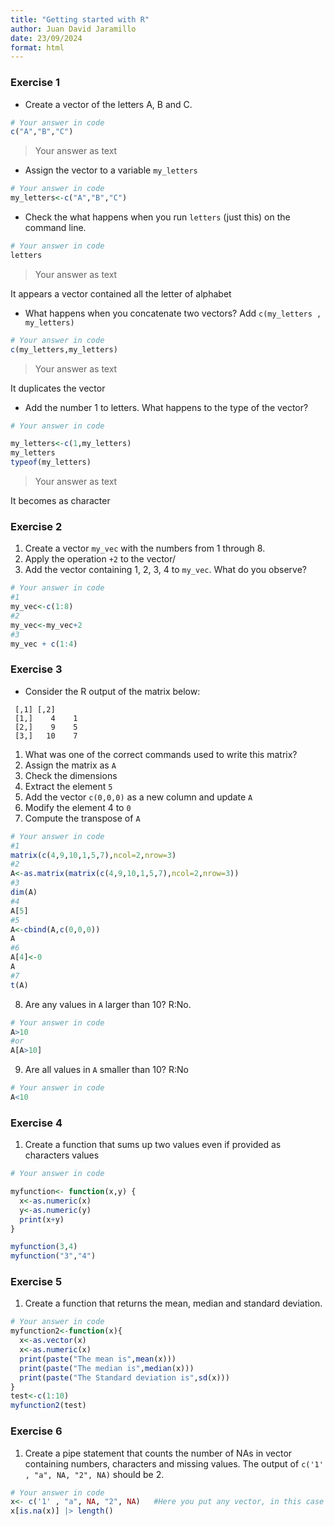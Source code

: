 ```yaml
---
title: "Getting started with R"
author: Juan David Jaramillo
date: 23/09/2024
format: html
---
```


### Exercise 1 {#sec-1}

* Create a vector of the letters A, B and C.

```r
# Your answer in code
c("A","B","C")
```
> Your answer as text



* Assign the vector to a variable `my_letters`
```r
# Your answer in code
my_letters<-c("A","B","C")
```


* Check the what happens when you run `letters` (just this) on the command line.
```r
# Your answer in code
letters
```

> Your answer as text

It appears a vector contained all the letter of alphabet

* What happens when you concatenate two vectors? Add `c(my_letters , my_letters)`
```r
# Your answer in code
c(my_letters,my_letters)

```

> Your answer as text

It duplicates the vector

* Add the number 1 to letters. What happens to the type of the vector?
```r
# Your answer in code

my_letters<-c(1,my_letters)
my_letters
typeof(my_letters)
```

> Your answer as text

It becomes as character

### Exercise 2


1. Create a vector `my_vec` with the numbers from 1 through 8.
2. Apply the operation `+2` to the vector/
3. Add the vector containing 1, 2, 3, 4 to `my_vec`. What do you observe?

```r
# Your answer in code
#1 
my_vec<-c(1:8)
#2
my_vec<-my_vec+2
#3
my_vec + c(1:4)

```



### Exercise 3

* Consider the R output of the matrix below:

```
 [,1] [,2]
 [1,]    4    1
 [2,]    9    5
 [3,]   10    7
```

1. What was one of the correct commands used to write this matrix?
2. Assign the matrix as `A`
3. Check the dimensions
4. Extract the element `5`
5. Add the vector `c(0,0,0)` as a new column and update `A`
6. Modify the element 4 to `0`
7. Compute the transpose of `A`

```r
# Your answer in code
#1
matrix(c(4,9,10,1,5,7),ncol=2,nrow=3)
#2
A<-as.matrix(matrix(c(4,9,10,1,5,7),ncol=2,nrow=3))
#3
dim(A)
#4
A[5]
#5
A<-cbind(A,c(0,0,0))
A
#6
A[4]<-0
A
#7
t(A)
```


8. Are any values in `A` larger than 10?  R:No. 
```r
# Your answer in code
A>10
#or
A[A>10]
```

9. Are all values in `A` smaller than 10? R:No
```r
# Your answer in code
A<10
```

### Exercise 4

1. Create a function that sums up two values even if provided as characters values

```r
# Your answer in code

myfunction<- function(x,y) {
  x<-as.numeric(x)
  y<-as.numeric(y)
  print(x+y)
}

myfunction(3,4)
myfunction("3","4")
```


### Exercise 5

1. Create a function that returns the mean, median and standard deviation.

```r
# Your answer in code
myfunction2<-function(x){
  x<-as.vector(x)
  x<-as.numeric(x)
  print(paste("The mean is",mean(x)))
  print(paste("The median is",median(x)))
  print(paste("The Standard deviation is",sd(x)))
}
test<-c(1:10)
myfunction2(test)
```


### Exercise 6
1. Create a pipe statement that counts the number of NAs in vector containing numbers, characters and missing values.
The output of `c('1' , "a", NA, "2", NA)` should be 2.

```r
# Your answer in code
x<- c('1' , "a", NA, "2", NA)   #Here you put any vector, in this case the one given in the exercise
x[is.na(x)] |> length()

```


